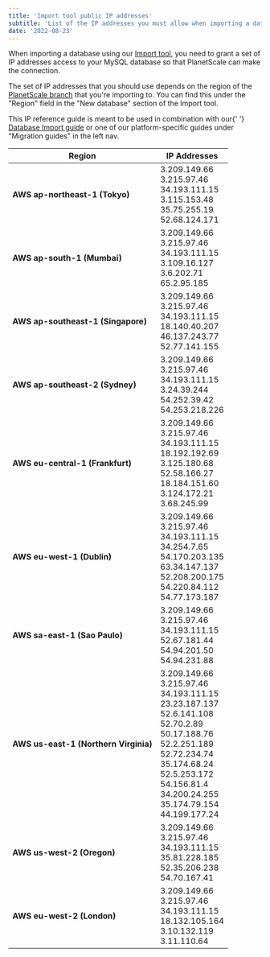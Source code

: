 ```yaml
---
title: 'Import tool public IP addresses'
subtitle: 'List of the IP addresses you must allow when importing a database using the Import tool'
date: '2022-08-23'
---
```



When importing a database using our [Import tool](/docs/concepts/database-imports), you need to grant a set of IP addresses access to your MySQL database so that PlanetScale can make the connection.

The set of IP addresses that you should use depends on the region of the [PlanetScale branch](/docs/concepts/branching) that you're importing to. You can find this under the "Region" field in the "New database" section of the Import tool.

<InfoBlock type='note'>
  This IP reference guide is meant to be used in combination with our{' '}
  <a href='/docs/concepts/database-imports'>Database Import guide</a> or one of our platform-specific guides under
  "Migration guides" in the left nav.
</InfoBlock>

<ImageBlock alt='The New database section of the Import database tool.' src={region} />

| Region                                | IP Addresses                                                                                                                                                                                                                                                                         |
| ------------------------------------- | ------------------------------------------------------------------------------------------------------------------------------------------------------------------------------------------------------------------------------------------------------------------------------------ |
| **AWS ap-northeast-1 (Tokyo)**        | 3.209.149.66 <br /> 3.215.97.46 <br /> 34.193.111.15 <br />3.115.153.48<br />35.75.255.19<br />52.68.124.171<br />                                                                                                                                                                   |
| **AWS ap-south-1 (Mumbai)**           | 3.209.149.66 <br /> 3.215.97.46 <br /> 34.193.111.15 <br />3.109.16.127<br />3.6.202.71<br />65.2.95.185<br />                                                                                                                                                                       |
| **AWS ap-southeast-1 (Singapore)**    | 3.209.149.66 <br /> 3.215.97.46 <br /> 34.193.111.15 <br />18.140.40.207<br />46.137.243.77<br />52.77.141.155<br />                                                                                                                                                                 |
| **AWS ap-southeast-2 (Sydney)**       | 3.209.149.66 <br /> 3.215.97.46 <br /> 34.193.111.15 <br />3.24.39.244<br />54.252.39.42<br />54.253.218.226<br />                                                                                                                                                                   |
| **AWS eu-central-1 (Frankfurt)**      | 3.209.149.66 <br /> 3.215.97.46 <br /> 34.193.111.15 <br />18.192.192.69<br />3.125.180.68<br />52.58.166.27<br />18.184.151.60<br />3.124.172.21<br />3.68.245.99<br />                                                                                                             |
| **AWS eu-west-1 (Dublin)**            | 3.209.149.66 <br /> 3.215.97.46 <br /> 34.193.111.15 <br />34.254.7.65<br />54.170.203.135<br />63.34.147.137<br />52.208.200.175<br />54.220.84.112<br />54.77.173.187<br />                                                                                                        |
| **AWS sa-east-1 (Sao Paulo)**         | 3.209.149.66 <br /> 3.215.97.46 <br /> 34.193.111.15 <br />52.67.181.44<br />54.94.201.50<br />54.94.231.88<br />                                                                                                                                                                    |
| **AWS us-east-1 (Northern Virginia)** | 3.209.149.66 <br /> 3.215.97.46 <br /> 34.193.111.15 <br />23.23.187.137<br />52.6.141.108<br />52.70.2.89<br />50.17.188.76<br />52.2.251.189<br />52.72.234.74<br />35.174.68.24<br />52.5.253.172<br />54.156.81.4<br />34.200.24.255<br />35.174.79.154<br />44.199.177.24<br /> |
| **AWS us-west-2 (Oregon)**            | 3.209.149.66 <br /> 3.215.97.46 <br /> 34.193.111.15 <br />35.81.228.185<br />52.35.206.238<br />54.70.167.41<br />                                                                                                                                                                  |
| **AWS eu-west-2 (London)**            | 3.209.149.66 <br /> 3.215.97.46 <br /> 34.193.111.15 <br />18.132.105.164 <br /> 3.10.132.119 <br /> 3.11.110.64 <br />                                                                                                                                                                  |
